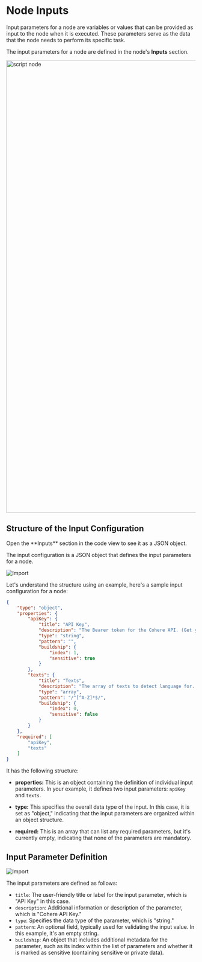 # Node Inputs


Input parameters for a node are variables or values that can be provided as input to the node when it is executed. These parameters serve as the data that the node needs to perform its specific task.

The input parameters for a node are defined in the node's **Inputs** section.

<Image src={script3} alt="script node" width="1200" />


## Structure of the Input Configuration

<Callout emoji="💡" type="tip">
Open the **Inputs** section in the code view to see it as a JSON object. 
</Callout>

The input configuration is a JSON object that defines the input parameters for a node.

<Image src={import1} alt="Import" width={1200} />

Let's understand the structure using an example, here's a sample input configuration for a node:

```json
{
	"type": "object",
	"properties": {
		"apiKey": {
			"title": "API Key",
			"description": "The Bearer token for the Cohere API. (Get your Cohere API key [here](https://dashboard.cohere.com/api-keys).)",
			"type": "string",
			"pattern": "",
			"buildship": {
				"index": 1,
				"sensitive": true
			}
		},
		"texts": {
			"title": "Texts",
			"description": "The array of texts to detect language for. Refer to [Cohere's API Reference Guide here](https://docs.cohere.com/reference/detect-language-1)",
			"type": "array",
			"pattern": "/^[^A-Z]*$/",
			"buildship": {
				"index": 0,
				"sensitive": false
			}
		}
	},
	"required": [
		"apiKey",
		"texts"
	]
}
```

It has the following structure:

- **properties:** This is an object containing the definition of individual input parameters. In your example, it defines two input parameters: `apiKey` and `texts`.

- **type:** This specifies the overall data type of the input. In this case, it is set as "object," indicating that the input parameters are organized within an object structure.

- **required:** This is an array that can list any required parameters, but it's currently empty, indicating that none of the parameters are mandatory.

## Input Parameter Definition

<Image src={import2} alt="Import" width={1200} />

The input parameters are defined as follows:
- `title`: The user-friendly title or label for the input parameter, which is "API Key" in this case.
- `description`: Additional information or description of the parameter, which is "Cohere API Key."
- `type`: Specifies the data type of the parameter, which is "string."
- `pattern`: An optional field, typically used for validating the input value. In this example, it's an empty string.
- `buildship`: An object that includes additional metadata for the parameter, such as its index within the list of parameters and whether it is marked as sensitive (containing sensitive or private data).